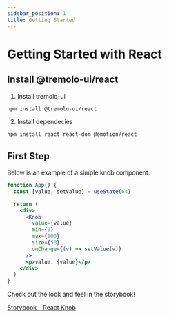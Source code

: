 ```yaml
---
sidebar_position: 1
title: Getting Started
---
```


# Getting Started with React

## Install @tremolo-ui/react

1. Install tremolo-ui

```bash npm2yarn
npm install @tremolo-ui/react
```

2. Install dependecies

```bash npm2yarn
npm install react react-dom @emotion/react
```

## First Step

Below is an example of a simple knob component.

```jsx live showLineNumbers
function App() {
  const [value, setValue] = useState(64)

  return (
    <div>
      <Knob
        value={value}
        min={0}
        max={100}
        size={50}
        onChange={(v) => setValue(v)}
      />
      <p>value: {value}</p>
    </div>
  )
}
```

Check out the look and feel in the storybook!

[Storybook - React Knob](https://tremolo-ui-sb-react.vercel.app/?path=/docs/react-components-knob--docs)

